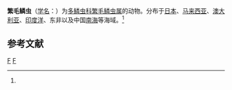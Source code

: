 {{Speciesbox
| taxon = Thormora jukesii
| binomial_authority = (Baird, 1865)<ref name='id10432'>{{cite web| url =http://www.bioinfo.cn/db05/BjdwSpecies.php?action=view&id=10432| title =繁毛鳞虫| work =《中国动物物种编目数据库》| publisher =中国科学院微生物研究所| author =中国科学院动物研究所| accessdate =2009-04-16| deadurl =yes| archiveurl =https://web.archive.org/web/20131203122335/http://www.bioinfo.cn/db05/BjdwSpecies.php?action=view| archivedate =2013-12-03}}</ref>
}}

'''繁毛鳞虫'''（[[学名|学名]]：{{lang|la|''Thormora jukesii''}}）为[[多鳞虫科|多鳞虫科]][[繁毛鳞虫属|繁毛鳞虫属]]的动物。分布于[[日本|日本]]、[[马来西亚|马来西亚]]、[[澳大利亚|澳大利亚]]、[[印度洋|印度洋]]、东非以及中国[[南海|南海]]等海域。<ref name='id10432'/>

== 参考文献 ==
{{reflist}}

{{环节动物小作品}}

{{Taxonbar}}
[[Category:1865年描述的动物|F]]
[[Category:繁毛鳞虫属|F]]